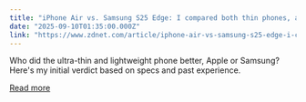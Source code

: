 ```yaml
---
title: "iPhone Air vs. Samsung S25 Edge: I compared both thin phones, and here's the winner"
date: "2025-09-10T01:35:00.000Z"
link: "https://www.zdnet.com/article/iphone-air-vs-samsung-s25-edge-i-compared-both-thin-phones-and-heres-the-winner/"
---
```


Who did the ultra-thin and lightweight phone better, Apple or Samsung? Here's my initial verdict based on specs and past experience.

[Read more](https://www.zdnet.com/article/iphone-air-vs-samsung-s25-edge-i-compared-both-thin-phones-and-heres-the-winner/)
